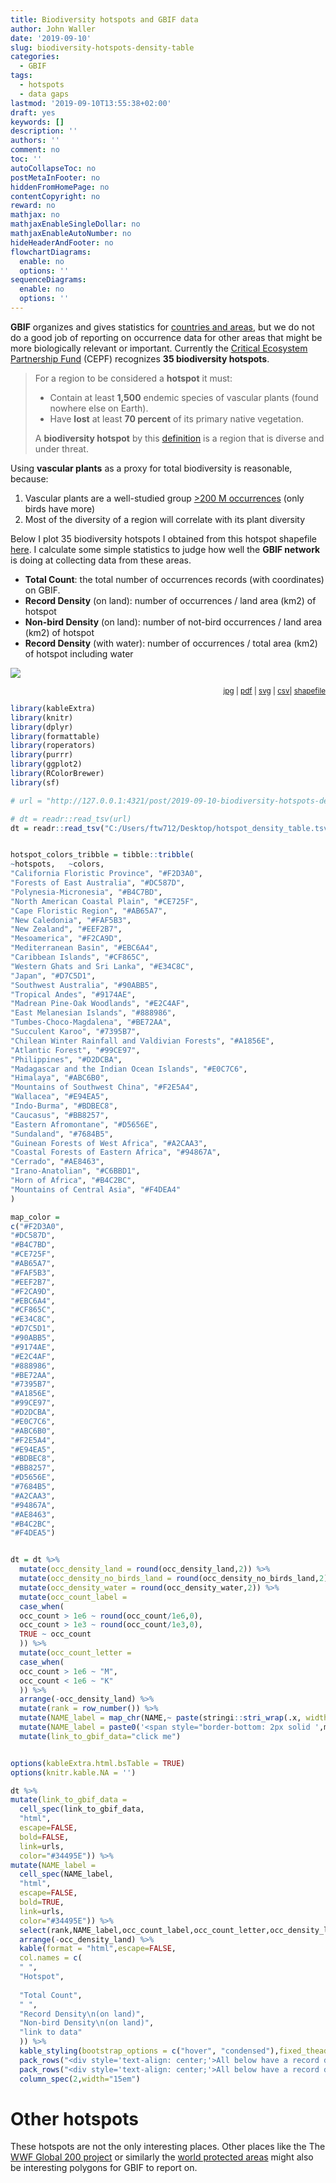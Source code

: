 ```yaml
---
title: Biodiversity hotspots and GBIF data
author: John Waller
date: '2019-09-10'
slug: biodiversity-hotspots-density-table
categories:
  - GBIF
tags:
  - hotspots
  - data gaps
lastmod: '2019-09-10T13:55:38+02:00'
draft: yes
keywords: []
description: ''
authors: ''
comment: no
toc: ''
autoCollapseToc: no
postMetaInFooter: no
hiddenFromHomePage: no
contentCopyright: no
reward: no
mathjax: no
mathjaxEnableSingleDollar: no
mathjaxEnableAutoNumber: no
hideHeaderAndFooter: no
flowchartDiagrams:
  enable: no
  options: ''
sequenceDiagrams:
  enable: no
  options: ''
---
```


**GBIF** organizes and gives statistics for [countries and areas](https://www.gbif.org/the-gbif-network), but we do not do a good job of reporting on occurrence data for other areas that might be more biologically relevant or important. Currently the [Critical Ecosystem Partnership Fund](https://www.cepf.net) (CEPF) recognizes **35 biodiversity hotspots**. 

>For a region to be considered a **hotspot** it must: 
>
> * Contain at least **1,500** endemic species of vascular plants (found nowhere else on Earth).
> * Have **lost** at least **70 percent** of its primary native vegetation.
> 
> A **biodiversity hotspot** by this [definition](https://zenodo.org/record/3261807#.XYCMeigzZaR) is a region that is diverse and under threat. 

Using **vascular plants** as a proxy for total biodiversity is reasonable, because:

1. Vascular plants are a well-studied group [>200 M occurrences](https://www.gbif.org/occurrence/search?taxon_key=7707728) (only birds have more)
2. Most of the diversity of a region will correlate with its plant diversity 

Below I plot 35 biodiversity hotspots I obtained from this hotspot shapefile [here](https://zenodo.org/record/3261807#.XYCMeigzZaR). I calculate some simple statistics to judge how well the **GBIF network** is doing at collecting data from these areas. 

* **Total Count**: the total number of occurrences records (with coordinates) on GBIF.
* **Record Density** (on land): number of occurrences / land area (km2) of hotspot
* **Non-bird Density** (on land):	number of not-bird occurrences / land area (km2) of hotspot
* **Record Density** (with water): number of occurrences / total area (km2) of hotspot including water

![](/post/2019-09-10-biodiversity-hotspots-density-table_files/all_regions_map.svg)
<div style="text-align:right;"><sub>
[jpg](/post/2019-09-10-biodiversity-hotspots-density-table_files/all_regions_map.jpg) | [pdf](/post/2019-09-10-biodiversity-hotspots-density-table_files/all_regions_map.pdf) | [svg](/post/2019-09-10-biodiversity-hotspots-density-table_files/all_regions_map.svg) | [csv](/post/2019-09-10-biodiversity-hotspots-density-table_files/hotspot_density_table.tsv)|
[shapefile](https://zenodo.org/record/3261807#.XYCl0CgzZaS)
</div>

```R

library(kableExtra)
library(knitr)
library(dplyr)
library(formattable)
library(roperators)
library(purrr)
library(ggplot2)
library(RColorBrewer)
library(sf)

# url = "http://127.0.0.1:4321/post/2019-09-10-biodiversity-hotspots-density-table_files/hotspot_density_table.tsv"

# dt = readr::read_tsv(url)
dt = readr::read_tsv("C:/Users/ftw712/Desktop/hotspot_density_table.tsv")


hotspot_colors_tribble = tibble::tribble(
~hotspots,   ~colors,
"California Floristic Province", "#F2D3A0",
"Forests of East Australia", "#DC587D",
"Polynesia-Micronesia", "#B4C7BD",
"North American Coastal Plain", "#CE725F",
"Cape Floristic Region", "#AB65A7",
"New Caledonia", "#FAF5B3",
"New Zealand", "#EEF2B7",
"Mesoamerica", "#F2CA9D",
"Mediterranean Basin", "#EBC6A4",
"Caribbean Islands", "#CF865C",
"Western Ghats and Sri Lanka", "#E34C8C",
"Japan", "#D7C5D1",
"Southwest Australia", "#90ABB5",
"Tropical Andes", "#9174AE",
"Madrean Pine-Oak Woodlands", "#E2C4AF",
"East Melanesian Islands", "#888986",
"Tumbes-Choco-Magdalena", "#BE72AA",
"Succulent Karoo", "#7395B7",
"Chilean Winter Rainfall and Valdivian Forests", "#A1856E",
"Atlantic Forest", "#99CE97",
"Philippines", "#D2DCBA",
"Madagascar and the Indian Ocean Islands", "#E0C7C6",
"Himalaya", "#ABC6B0",
"Mountains of Southwest China", "#F2E5A4",
"Wallacea", "#E94EA5",
"Indo-Burma", "#BDBEC8",
"Caucasus", "#BB8257",
"Eastern Afromontane", "#D5656E",
"Sundaland", "#7684B5",
"Guinean Forests of West Africa", "#A2CAA3",
"Coastal Forests of Eastern Africa", "#94867A",
"Cerrado", "#AE8463",
"Irano-Anatolian", "#C6BBD1",
"Horn of Africa", "#B4C2BC",
"Mountains of Central Asia", "#F4DEA4"
)

map_color = 
c("#F2D3A0", 
"#DC587D", 
"#B4C7BD", 
"#CE725F", 
"#AB65A7", 
"#FAF5B3", 
"#EEF2B7",
"#F2CA9D",
"#EBC6A4",
"#CF865C",
"#E34C8C",
"#D7C5D1",
"#90ABB5",
"#9174AE",
"#E2C4AF",
"#888986",
"#BE72AA",
"#7395B7",
"#A1856E",
"#99CE97",
"#D2DCBA",
"#E0C7C6",
"#ABC6B0",
"#F2E5A4",
"#E94EA5",
"#BDBEC8",
"#BB8257",
"#D5656E",
"#7684B5",
"#A2CAA3",
"#94867A",
"#AE8463",
"#B4C2BC",
"#F4DEA5")


dt = dt %>% 
  mutate(occ_density_land = round(occ_density_land,2)) %>%
  mutate(occ_density_no_birds_land = round(occ_density_no_birds_land,2)) %>%
  mutate(occ_density_water = round(occ_density_water,2)) %>%
  mutate(occ_count_label = 
  case_when(
  occ_count > 1e6 ~ round(occ_count/1e6,0),
  occ_count > 1e3 ~ round(occ_count/1e3,0),
  TRUE ~ occ_count
  )) %>%
  mutate(occ_count_letter = 
  case_when(
  occ_count > 1e6 ~ "M",
  occ_count < 1e6 ~ "K"
  )) %>%
  arrange(-occ_density_land) %>%
  mutate(rank = row_number()) %>%
  mutate(NAME_label = map_chr(NAME,~ paste(stringi::stri_wrap(.x, width=18,whitespace_only=TRUE),collapse="<br>") )) %>%
  mutate(NAME_label = paste0('<span style="border-bottom: 2px solid ',map_color,'">',NAME_label,'</span>')) %>%
  mutate(link_to_gbif_data="click me")


options(kableExtra.html.bsTable = TRUE)
options(knitr.kable.NA = '')

dt %>%
mutate(link_to_gbif_data = 
  cell_spec(link_to_gbif_data,
  "html",
  escape=FALSE,
  bold=FALSE,
  link=urls,
  color="#34495E")) %>%  
mutate(NAME_label = 
  cell_spec(NAME_label,
  "html",
  escape=FALSE,
  bold=TRUE,
  link=urls,
  color="#34495E")) %>%
  select(rank,NAME_label,occ_count_label,occ_count_letter,occ_density_land,occ_density_no_birds_land,link_to_gbif_data) %>%
  arrange(-occ_density_land) %>%
  kable(format = "html",escape=FALSE,
  col.names = c(
  " ",
  "Hotspot",
  
  "Total Count",
  " ",
  "Record Density\n(on land)",
  "Non-bird Density\n(on land)",
  "link to data"
  )) %>%
  kable_styling(bootstrap_options = c("hover", "condensed"),fixed_thead = TRUE) %>%
  pack_rows("<div style='text-align: center;'>All below have a record density less than Iceland 12.38</div>",7, 6,escape=FALSE,bold=FALSE) %>%
  pack_rows("<div style='text-align: center;'>All below have a record density less than Antartica 0.22</div>",31, 32,escape=FALSE,bold=FALSE,hline_before=TRUE) %>%
  column_spec(2,width="15em") 


```


# Other hotspots

These hotspots are not the only interesting places. Other places like the The [WWF Global 200 project](https://www.worldwildlife.org/publications/global-200) or similarly the [world protected areas](https://www.protectedplanet.net/) might also be interesting polygons for GBIF to report on.


<!--more-->
